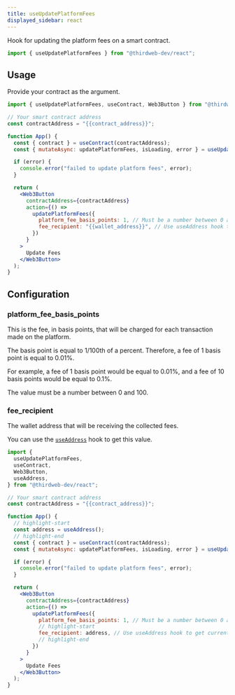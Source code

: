 ```yaml
---
title: useUpdatePlatformFees
displayed_sidebar: react
---
```


Hook for updating the platform fees on a smart contract.

```jsx
import { useUpdatePlatformFees } from "@thirdweb-dev/react";
```

## Usage

Provide your contract as the argument.

```jsx
import { useUpdatePlatformFees, useContract, Web3Button } from "@thirdweb-dev/react";

// Your smart contract address
const contractAddress = "{{contract_address}}";

function App() {
  const { contract } = useContract(contractAddress);
  const { mutateAsync: updatePlatformFees, isLoading, error } = useUpdatePlatformFees(contract);

  if (error) {
    console.error("failed to update platform fees", error);
  }

  return (
    <Web3Button
      contractAddress={contractAddress}
      action={() =>
        updatePlatformFees({
          platform_fee_basis_points: 1, // Must be a number between 0 and 100
          fee_recipient: "{{wallet_address}}", // Use useAddress hook to get current wallet address
        })
      }
    >
      Update Fees
    </Web3Button>
  );
}
```

## Configuration

### platform_fee_basis_points

This is the fee, in basis points, that will be charged for each transaction made on the platform.

The basis point is equal to 1/100th of a percent. Therefore, a fee of 1 basis point is equal to 0.01%.

For example, a fee of 1 basis point would be equal to 0.01%, and a fee of 10 basis points would be equal to 0.1%.

The value must be a number between 0 and 100.

### fee_recipient

The wallet address that will be receiving the collected fees.

You can use the [`useAddress`](/react/hooks/useAddress) hook to get this value.

```jsx
import {
  useUpdatePlatformFees,
  useContract,
  Web3Button,
  useAddress,
} from "@thirdweb-dev/react";

// Your smart contract address
const contractAddress = "{{contract_address}}";

function App() {
  // highlight-start
  const address = useAddress();
  // highlight-end
  const { contract } = useContract(contractAddress);
  const { mutateAsync: updatePlatformFees, isLoading, error } = useUpdatePlatformFees(contract);

  if (error) {
    console.error("failed to update platform fees", error);
  }

  return (
    <Web3Button
      contractAddress={contractAddress}
      action={() =>
        updatePlatformFees({
          platform_fee_basis_points: 1, // Must be a number between 0 and 100
          // highlight-start
          fee_recipient: address, // Use useAddress hook to get current wallet address
          // highlight-end
        })
      }
    >
      Update Fees
    </Web3Button>
  );
}
```